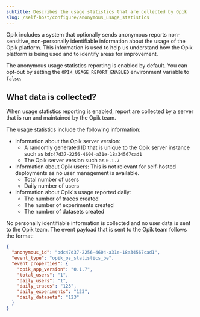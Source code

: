 ```yaml
---
subtitle: Describes the usage statistics that are collected by Opik
slug: /self-host/configure/anonymous_usage_statistics
---
```


Opik includes a system that optionally sends anonymous reports non-sensitive, non-personally identifiable information about the usage of the Opik platform. This information is used to help us understand how the Opik platform is being used and to identify areas for improvement.

The anonymous usage statistics reporting is enabled by default. You can opt-out by setting the `OPIK_USAGE_REPORT_ENABLED` environment variable to `false`.

## What data is collected?

When usage statistics reporting is enabled, report are collected by a server that is run and maintained by the Opik team.

The usage statistics include the following information:

- Information about the Opik server version:
  - A randomly generated ID that is unique to the Opik server instance such as `bdc47d37-2256-4604-a31e-18a34567cad1`
  - The Opik server version such as `0.1.7`
- Information about Opik users: This is not relevant for self-hosted deployments as no user management is available.
  - Total number of users
  - Daily number of users
- Information about Opik's usage reported daily:
  - The number of traces created
  - The number of experiments created
  - The number of datasets created

No personally identifiable information is collected and no user data is sent to the Opik team. The event payload that is sent to the Opik team follows the format:

```json
{
  "anonymous_id": "bdc47d37-2256-4604-a31e-18a34567cad1",
  "event_type": "opik_os_statistics_be",
  "event_properties": {
    "opik_app_version": "0.1.7",
    "total_users": "1",
    "daily_users": "1",
    "daily_traces": "123",
    "daily_experiments": "123",
    "daily_datasets": "123"
  }
}
```
